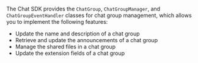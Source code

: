 <PlatformWrapper platform="flutter">

The Chat SDK provides the `ChatGroup`, `ChatGroupManager`, and `ChatGroupEventHandler` classes for chat group management, which allows you to implement the following features:

- Update the name and description of a chat group
- Retrieve and update the announcements of a chat group
- Manage the shared files in a chat group
- Update the extension fields of a chat group

</PlatformWrapper>